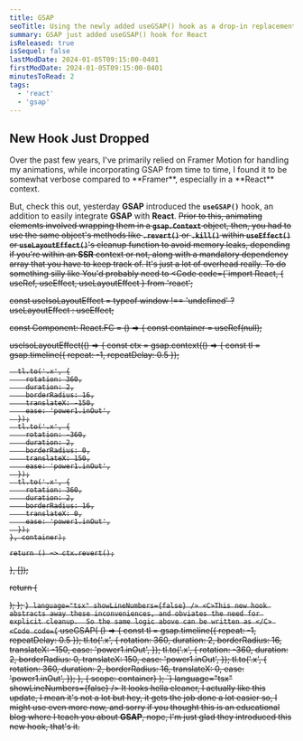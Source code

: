 ```yaml
---
title: GSAP
seoTitle: Using the newly added useGSAP() hook as a drop-in replacement for UseEffect()
summary: GSAP just added useGSAP() hook for React
isReleased: true
isSequel: false
lastModDate: 2024-01-05T09:15:00-0401
firstModDate: 2024-01-05T09:15:00-0401
minutesToRead: 2
tags:
  - 'react'
  - 'gsap'
---
```


<H2>New Hook Just Dropped</H2>
<C>
Over the past few years, I've primarily relied on <L href="/blog/framer-motion">Framer Motion</L> for handling my animations, while incorporating <L href="https://gsap.com/">GSAP</L> from time to time, I found it to be somewhat verbose compared to **Framer**, especially in a **React** context.

But, check this out, yesterday **GSAP** introduced the **``useGSAP()``** hook, an addition to easily integrate **GSAP** with **React**. 
<S/>
Prior to this, animating elements involved wrapping them in a **``gsap.Context``** object, then, you had to use the same object's methods like **``.revert()``** or **``.kill()``** within **``useEffect()``** or **``useLayoutEffect()``**'s cleanup function to avoid memory leaks, depending if you're within an **SSR** context or not, along with a mandatory dependency array that you have to keep track of. It's just a lot of overhead really.
    <S3/>
    To do something silly like
</C>
<TTLMO/>
<C>You'd probably need to</C>
<Code
  code={`import React, { useRef, useEffect, useLayoutEffect } from 'react';

const useIsoLayoutEffect =
  typeof window !== 'undefined' ? useLayoutEffect : useEffect;

const Component: React.FC = () => {
  const container = useRef<HTMLDivElement>(null);

  useIsoLayoutEffect(() => {
    const ctx = gsap.context(() => {
      const tl = gsap.timeline({ repeat: -1, repeatDelay: 0.5 });

      tl.to('.x', {
        rotation: 360,
        duration: 2,
        borderRadius: 16,
        translateX: -150,
        ease: 'power1.inOut',
      });
      tl.to('.x', {
        rotation: -360,
        duration: 2,
        borderRadius: 0,
        translateX: 150,
        ease: 'power1.inOut',
      });
      tl.to('.x', {
        rotation: 360,
        duration: 2,
        borderRadius: 16,
        translateX: 0,
        ease: 'power1.inOut',
      });
    }, container);

    return () => ctx.revert();
  }, []);

  return (
    <div>
      <div
        ref={container}
        className="flex flex-col items-center justify-center gap-10"
      >
        <div className="x w-10 h-10 bg-red-400 rounded-2xl animate-pulse"></div>
        <div className="x w-10 h-10 bg-yellow-400 rounded-2xl animate-pulse"></div>
        <div className="x w-10 h-10 bg-green-500 rounded-2xl animate-pulse"></div>
      </div>
    </div>
  );
};
`}
  language="tsx"
  showLineNumbers={false}
/>
<C>This new hook abstracts away these inconveniences, and obviates the need for explicit cleanup. 
   So the same logic above can be written as </C>
<Code
  code={`
  useGSAP(
    () => {
      const tl = gsap.timeline({ repeat: -1, repeatDelay: 0.5 });
      tl.to('.x', {
        rotation: 360,
        duration: 2,
        borderRadius: 16,
        translateX: -150,
        ease: 'power1.inOut',
      });
      tl.to('.x', {
        rotation: -360,
        duration: 2,
        borderRadius: 0,
        translateX: 150,
        ease: 'power1.inOut',
      });
      tl.to('.x', {
        rotation: 360,
        duration: 2,
        borderRadius: 16,
        translateX: 0,
        ease: 'power1.inOut',
      });
    },
    { scope: container}
  );
`}
  language="tsx"
  showLineNumbers={false}
/>
<C>It looks hella cleaner, I actually like this update, I mean it's not a lot but hey, it gets the job done
a lot easier so, I might use even more now, and sorry if you thought this is an educational blog where I teach you about **GSAP**, nope, I'm just glad they introduced this new hook, that's it.</C>
